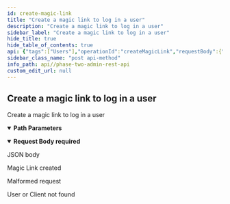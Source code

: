 ```yaml
---
id: create-magic-link
title: "Create a magic link to log in a user"
description: "Create a magic link to log in a user"
sidebar_label: "Create a magic link to log in a user"
hide_title: true
hide_table_of_contents: true
api: {"tags":["Users"],"operationId":"createMagicLink","requestBody":{"description":"JSON body","content":{"application/json":{"schema":{"type":"object","properties":{"email":{"type":"string"},"client_id":{"type":"string"},"redirect_uri":{"type":"string"},"expiration_seconds":{"type":"integer"},"force_create":{"type":"boolean"},"send_email":{"type":"boolean"}},"required":["email","client_id","redirect_uri"],"title":"MagicLinkRepresentation"}}},"required":true},"responses":{"200":{"description":"Magic Link created"},"400":{"description":"Malformed request"},"404":{"description":"User or Client not found"}},"description":"Create a magic link to log in a user","parameters":[{"in":"path","name":"realm","description":"realm name (not id!)","required":true,"schema":{"type":"string"},"style":"simple"}],"method":"post","path":"/{realm}/magic-link","servers":[{"url":"{protocol}://{host}{port}{relativePath}/realms","variables":{"host":{"enum":["app.phasetwo.io","localhost"],"default":"app.phasetwo.io","description":"API host"},"port":{"enum":["","8081"],"default":"","description":"API port"},"relativePath":{"enum":["","/auth"],"default":"","description":"Relative path"},"protocol":{"enum":["http","https"],"default":"https"}}}],"security":[{"access_token":[]}],"securitySchemes":{"access_token":{"type":"http","scheme":"bearer","bearerFormat":""}},"jsonRequestBodyExample":{"email":"string","client_id":"string","redirect_uri":"string","expiration_seconds":0,"force_create":true,"send_email":true},"info":{"title":"Phase Two Admin REST API","description":"This is a REST API reference for the Phase Two Keycloak custom resources. These are extensions to the standard [Keycloak Admin REST API](https://www.keycloak.org/docs-api/latest/rest-api/index.html).\n\n### Base URI format\nPaths specified in the documentation are relative to the the base URI.\n- Format: `https://<host>:<port>/auth/realms`\n- Example: `https://app.phasetwo.io/auth/realms`\n\n### Authentication\nAuthentication is achieved by using the `Authentication: Bearer <token>` header in all requests. This is either the access token received from a normal authentication, or by a request directly to the OpenID Connect token endpoint.\n\nIt is recommended that you use a Keycloak Admin Client, such as [this one for Javascript](https://github.com/keycloak/keycloak-nodejs-admin-client), as they take care of authentication, getting an access token, and refreshing it when it expires.\n\n#### Client credentials grant example\n```\nPOST /auth/realms/test-realm/protocol/openid-connect/token\nHost: app.phasetwo.io\nAccept: application/json\nContent-type: application/x-www-form-urlencoded\n\ngrant_type=client_credentials&client_id=admin-cli&client_secret=fd649804-3a74-4d69-acaa-8f065c6b7da1\n```\n\n#### Password grant example\n```\nPOST /auth/realms/test-realm/protocol/openid-connect/token\nHost: app.phasetwo.io\nAccept: application/json\nContent-type: application/x-www-form-urlencoded\n\ngrant_type=password&username=uname@foo.com&password=pwd123AZY&client_id=admin-cli\n```\n\n### SDKs\nModern API libraries are available for several common languages. These are available as open source at the links below, or you can choose to generate your own using our [OpenAPI spec file](https://raw.githubusercontent.com/p2-inc/phasetwo-docs/main/openapi.yaml).\n\n| Language | Library |\n| --- | --- |\n| Java (and other JVM langs) | https://github.com/p2-inc/phasetwo-java |\n| JavaScript/TypeScript | https://github.com/p2-inc/phasetwo-js |\n| Python | https://github.com/p2-inc/phasetwo-python |\n","version":"v1"},"postman":{"name":"Create a magic link to log in a user","description":{"type":"text/plain"},"url":{"path":[":realm","magic-link"],"host":["{{baseUrl}}"],"query":[],"variable":[{"disabled":false,"description":{"content":"(Required) realm name (not id!)","type":"text/plain"},"type":"any","value":"","key":"realm"}]},"header":[{"key":"Content-Type","value":"application/json"}],"method":"POST","body":{"mode":"raw","raw":"\"\"","options":{"raw":{"language":"json"}}}}}
sidebar_class_name: "post api-method"
info_path: api//phase-two-admin-rest-api
custom_edit_url: null
---
```



## Create a magic link to log in a user



Create a magic link to log in a user

<details style={{"marginBottom":"1rem"}} data-collapsed={false} open={true}><summary style={{}}><strong>Path Parameters</strong></summary><div><ul><ParamsItem className={"paramsItem"} param={{"in":"path","name":"realm","description":"realm name (not id!)","required":true,"schema":{"type":"string"},"style":"simple"}}></ParamsItem></ul></div></details><MimeTabs><TabItem label={"application/json"} value={"application/json-schema"}><details style={{}} data-collapsed={false} open={true}><summary style={{"textAlign":"left"}}><strong>Request Body</strong><strong style={{"fontSize":"var(--ifm-code-font-size)","color":"var(--openapi-required)"}}> required</strong></summary><div style={{"textAlign":"left","marginLeft":"1rem"}}><div style={{"marginTop":"1rem","marginBottom":"1rem"}}>

JSON body

</div></div><ul style={{"marginLeft":"1rem"}}><SchemaItem collapsible={false} name={"email"} required={true} schemaName={"string"} qualifierMessage={undefined} schema={{"type":"string"}}></SchemaItem><SchemaItem collapsible={false} name={"client_id"} required={true} schemaName={"string"} qualifierMessage={undefined} schema={{"type":"string"}}></SchemaItem><SchemaItem collapsible={false} name={"redirect_uri"} required={true} schemaName={"string"} qualifierMessage={undefined} schema={{"type":"string"}}></SchemaItem><SchemaItem collapsible={false} name={"expiration_seconds"} required={false} schemaName={"integer"} qualifierMessage={undefined} schema={{"type":"integer"}}></SchemaItem><SchemaItem collapsible={false} name={"force_create"} required={false} schemaName={"boolean"} qualifierMessage={undefined} schema={{"type":"boolean"}}></SchemaItem><SchemaItem collapsible={false} name={"send_email"} required={false} schemaName={"boolean"} qualifierMessage={undefined} schema={{"type":"boolean"}}></SchemaItem></ul></details></TabItem></MimeTabs><div><ApiTabs><TabItem label={"200"} value={"200"}><div>

Magic Link created

</div><div></div></TabItem><TabItem label={"400"} value={"400"}><div>

Malformed request

</div><div></div></TabItem><TabItem label={"404"} value={"404"}><div>

User or Client not found

</div><div></div></TabItem></ApiTabs></div>
      